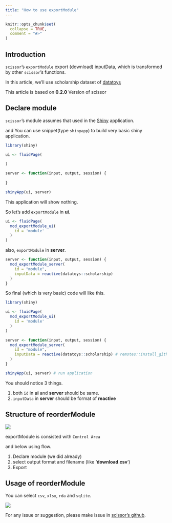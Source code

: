 ```yaml
---
title: "How to use exportModule"
---
```


```r
knitr::opts_chunk$set(
  collapse = TRUE,
  comment = "#>"
)
```

## Introduction

`scissor`'s `exportModule` export (download) inputData, which is transformed by other `scissor`'s functions.

In this article, we'll use scholarship dataset of [datatoys](https://github.com/statgarten/datatoys)

This article is based on **0.2.0** Version of scissor

## Declare module

`scissor`'s module assumes that used in the [Shiny](https://shiny.rstudio.com/) application.

and You can use snippet(type `shinyapp`) to build very basic shiny application.

``` r
library(shiny)

ui <- fluidPage(
 
)

server <- function(input, output, session) {
  
}

shinyApp(ui, server)
```

This application will show nothing.

So let's add `exportModule` in **ui**.

``` r
ui <- fluidPage(
  mod_exportModule_ui(
    id = 'module'
  )
)
```

also, `exportModule` in **server**.

``` r
server <- function(input, output, session) {
  mod_exportModule_server(
    id = "module", 
    inputData = reactive(datatoys::scholarship)
  )
}
```

So final (which is very basic) code will like this.

``` r
library(shiny)

ui <- fluidPage(
  mod_exportModule_ui(
    id = 'module'
  )
)

server <- function(input, output, session) {
  mod_exportModule_server(
    id = "module", 
    inputData = reactive(datatoys::scholarship) # remotes::install_github('statgarten/datatoys')
  )  
}

shinyApp(ui, server) # run application
```

You should notice 3 things.

1.  both `id` in **ui** and **server** should be same.
2.  `inputData` in **server** should be format of **reactive**

## Structure of reorderModule

<img src="image/module_structure4.png"/>

exportModule is consisted with `Control Area`

and below using flow.

1.  Declare module (we did already)
2.  select output format and filename (like '**download**.**csv**')
3.  Export

## Usage of reorderModule

You can select `csv`, `xlsx`, `rda` and `sqlite`.

<img src="image/export_result.png"/>

For any issue or suggestion, please make issue in [scissor's github](https://github.com/statgarten/scissor/issues).
